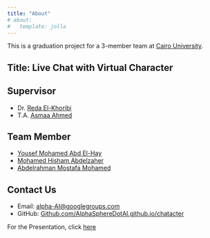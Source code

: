 ```yaml
---
title: "About"
# about:
#   template: jolla
---
```


This is a graduation project for a 3-member team at [Cairo University](https://www.linkedin.com/school/cairo-university).

## Title: Live Chat with Virtual Character

## Supervisor

- Dr. [Reda El-Khoribi](https://linkedin.com/in/reda-el-khoribi-aa338437)
- T.A. [Asmaa Ahmed](https://github.com/MH0386/graduation_project/wiki/)

## Team Member

- [Yousef Mohamed Abd El-Hay](https://www.linkedin.com/in/yussef-mohamed-900b44161)
- [Mohamed Hisham Abdelzaher](https://linkedin.com/in/MH0386)
- [Abdelrahman Mostafa Mohamed](https://linkedin.com/in/abdelrahman-mostafa-mohamed)

## Contact Us

- Email: [alpha-AI@googlegroups.com](mailto:alpha-AI@googlegroups.com)
- GitHub: [Github.com/AlphaSphereDotAI.github.io/chatacter](https://github.com/alphaspheredotai/chatacter)

For the Presentation, click [here](https://tome.app/httpswwwfacebookcom-1aa/graduation-project-clsmcwggf05tmmu5zov31x0m6)
